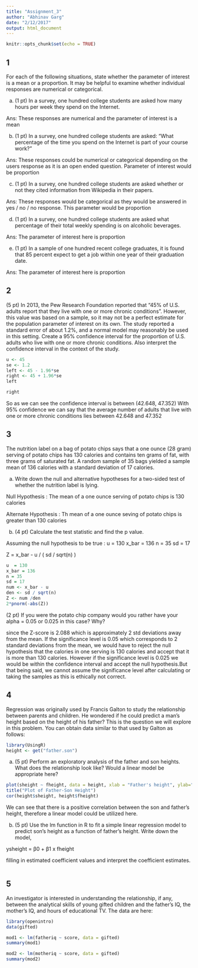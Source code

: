 ```yaml
---
title: "Assignment_3"
author: "Abhinav Garg"
date: "2/12/2017"
output: html_document
---
```


```r
knitr::opts_chunk$set(echo = TRUE)
```

## 1
For each of the following situations, state whether the parameter of interest is a mean or a
proportion. It may be helpful to examine whether individual responses are numerical or
categorical.

a) (1 pt) In a survey, one hundred college students are asked how many hours per week they spend on the Internet.

Ans: These responses are numerical and the parameter of interest is a mean 

b) (1 pt) In a survey, one hundred college students are asked: “What percentage of the time you spend on the Internet is part of your course work?”

Ans: These responses could be numerical or categorical depending on the users response as it is an open ended question. Parameter of interest would be proportion 

c) (1 pt) In a survey, one hundred college students are asked whether or not they cited information from Wikipedia in their papers.

Ans: These responses would be categorical as they would be answered in yes / no / no response. This parameter would be proportion 

d) (1 pt) In a survey, one hundred college students are asked what percentage of their total weekly spending is on alcoholic beverages.

Ans: The parameter of interest here is proportion 

e) (1 pt) In a sample of one hundred recent college graduates, it is found that 85 percent expect to get a job within one year of their graduation date.

Ans: The parameter of interest here is proportion 

## 2

(5 pt) In 2013, the Pew Research Foundation reported that “45% of U.S. adults report that they live with one or more chronic conditions”. However, this value was based on a sample, so it may not be a perfect estimate for the population parameter of interest on its own. The study reported a standard error of about 1.2%, and a normal model may reasonably be used in this setting. Create a 95% confidence interval for the proportion of U.S. adults who live with one or more chronic conditions. Also interpret the confidence interval in the context of the study.

```r
u <- 45
se <- 1.2
left <- 45 - 1.96*se
right <- 45 + 1.96*se
left
```

```r
right 
```
So as we can see the confidence interval is between (42.648, 47.352)
With 95% confidence we can say that the average number of adults that live with one or more chronic conditions lies between 42.648 and 47.352 


## 3 

The nutrition label on a bag of potato chips says that a one ounce (28 gram) serving of potato chips has 130 calories and contains ten grams of fat, with three grams of saturated fat. A random sample of 35 bags yielded a sample mean of 136 calories with a standard deviation of 17 calories.

a) Write down the null and alternative hypotheses for a two-sided test of whether the nutrition label is lying.

Null Hypothesis : The mean of a one ounce serving of potato chips is 130 calories 

Alternate Hypothesis : Th mean of a one ounce seving of potato chips is greater than 130 calories 

b) (4 pt) Calculate the test statistic and find the p value.

Assuming the null hypothesis to be true : u  = 130 
x_bar = 136 
n = 35
sd = 17 

Z = x_bar - u / ( sd / sqrt(n) )

```r
u  = 130 
x_bar = 136 
n = 35
sd = 17 
num <- x_bar - u 
den <- sd / sqrt(n)
Z <- num /den 
2*pnorm(-abs(Z))
```

(2 pt) If you were the potato chip company would you rather have your alpha = 0.05 or
0.025 in this case? Why?

since the Z-score is 2.088 which is approximately 2 std deviations away from the mean. If the significance level is 0.05 which corresponds to 2 standard deviations from the mean, we would have to reject the null hypothesis that the calories in one serving is 130 calories and accept that it is more than 130 calories. However if the significance level is 0.025 we would be within the confidence interval and accept the null hypothesis.But that being said, we cannot assume the significance level after calculating or taking the samples as this is ethically not correct. 


## 4 

Regression was originally used by Francis Galton to study the relationship between parents and children. He wondered if he could predict a man’s height based on the height of his father? This is the question we will explore in this problem. You can obtain data similar to that used by Galton as follows:

```r
library(UsingR)
height <- get("father.son")

```

a) (5 pt) Perform an exploratory analysis of the father and son heights. What does the relationship look like? Would a linear model be appropriate here?
```r
plot(sheight ~ fheight, data = height, xlab = "Father's height", ylab="Son's height" )
title("Plot of Father-Son Height")
cor(height$sheight, height$fheight)
```
We can see that there is a positive correlation between the son and father's height, therefore a linear model could be utilized here. 


b) (5 pt) Use the lm function in R to fit a simple linear regression model to predict son’s
height as a function of father’s height. Write down the model,

ysheight = β0 + β1 x fheight

filling in estimated coefficient values and interpret the coefficient estimates.
```r

```

## 5 

An investigator is interested in understanding the relationship, if any, between the analytical skills of young gifted children and the father’s IQ, the mother’s IQ, and hours of educational TV. The data are here:

```r
library(openintro)
data(gifted)
```

```r
mod1 <- lm(fatheriq ~ score, data = gifted)
summary(mod1)
```

```r
mod2 <- lm(motheriq ~ score, data = gifted)
summary(mod2)
```